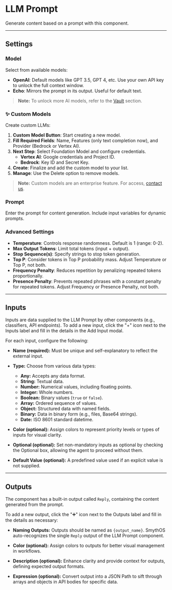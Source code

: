 # LLM Prompt

Generate content based on a prompt with this component.

---

## Settings

### Model

Select from available models:
- **OpenAI**: Default models like GPT 3.5, GPT 4, etc. Use your own API key to unlock the full context window.
- **Echo**: Mirrors the prompt in its output. Useful for default text.

> **Note:** To unlock more AI models, refer to the [Vault](core_concepts/keysManagement.md) section.

### ✨ Custom Models

Create custom LLMs:
1. **Custom Model Button**: Start creating a new model.
2. **Fill Required Fields**: Name, Features (only text completion now), and Provider (Bedrock or Vertex AI).
3. **Next Step**: Select Foundation Model and configure credentials.
   - **Vertex AI**: Google credentials and Project ID.
   - **Bedrock**: Key ID and Secret Key.
4. **Create**: Finalize and add the custom model to your list.
5. **Manage**: Use the Delete option to remove models.

> **Note:** Custom models are an enterprise feature. For access, [contact us](https://smythos.com/contact-us/).

### Prompt

Enter the prompt for content generation. Include input variables for dynamic prompts.

### Advanced Settings

- **Temperature**: Controls response randomness. Default is 1 (range: 0-2).
- **Max Output Tokens**: Limit total tokens (input + output).
- **Stop Sequence(s)**: Specify strings to stop token generation.
- **Top P**: Consider tokens in Top P probability mass. Adjust Temperature or Top P, not both.
- **Frequency Penalty**: Reduces repetition by penalizing repeated tokens proportionally.
- **Presence Penalty**: Prevents repeated phrases with a constant penalty for repeated tokens. Adjust Frequency or Presence Penalty, not both.

---

## Inputs

Inputs are data supplied to the LLM Prompt by other components (e.g., classifiers, API endpoints). To add a new input, click the "+" icon next to the Inputs label and fill in the details in the Add Input modal.

For each input, configure the following:

- **Name (required):** Must be unique and self-explanatory to reflect the external input.
  
- **Type:** Choose from various data types:
  - **Any:** Accepts any data format.
  - **String:** Textual data.
  - **Number:** Numerical values, including floating points.
  - **Integer:** Whole numbers.
  - **Boolean:** Binary values (`true` or `false`).
  - **Array:** Ordered sequence of values.
  - **Object:** Structured data with named fields.
  - **Binary:** Data in binary form (e.g., files, Base64 strings).
  - **Date:** ISO 8601 standard datetime.

- **Color (optional):** Assign colors to represent priority levels or types of inputs for visual clarity.
  
- **Optional (optional):** Set non-mandatory inputs as optional by checking the Optional box, allowing the agent to proceed without them.
  
- **Default Value (optional):** A predefined value used if an explicit value is not supplied.

---

## Outputs

The component has a built-in output called `Reply`, containing the content generated from the prompt.

To add a new output, click the "➕" icon next to the Outputs label and fill in the details as necessary:

- **Naming Outputs:** Outputs should be named as `{output_name}`. SmythOS auto-recognizes the single `Reply` output of the LLM Prompt component.

- **Color (optional):** Assign colors to outputs for better visual management in workflows.

- **Description (optional):** Enhance clarity and provide context for outputs, defining expected output formats.

- **Expression (optional):** Convert output into a JSON Path to sift through arrays and objects in API bodies for specific data.